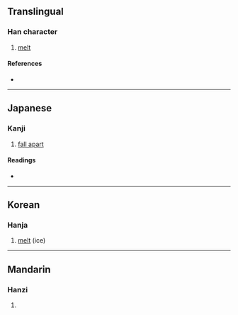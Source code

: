 {{character info/new}}
==Translingual==

===Han character===
{{Han char|rn=15|rad=冫|as=05|sn=7|four=|canj=IMFQ|ids=⿰冫半}}

# [[melt]]

====References====
* {{Han ref|kx=0132.020|dkj=01623|dj=0295.040|hdz=10296.030|uh=51B8|ud=20920}}

----

==Japanese==

===Kanji===
{{ja-kanji|grade=|rs=冫05}}

# [[fall apart]]

====Readings====
* {{ja-readings
|goon=はん
|kanon=はん
|kun=とける
}}

----

==Korean==

===Hanja===
{{ko-hanja|hangeul=반|rv=ban|mr=pan}}

# [[melt]] (ice)

----

==Mandarin==

===Hanzi===
{{cmn-hanzi|pin=[[pàn]] ([[pan4]])|wg=p'an<sup>4</sup>}}

# {{defn|lang=cmn|sort=冫05}}